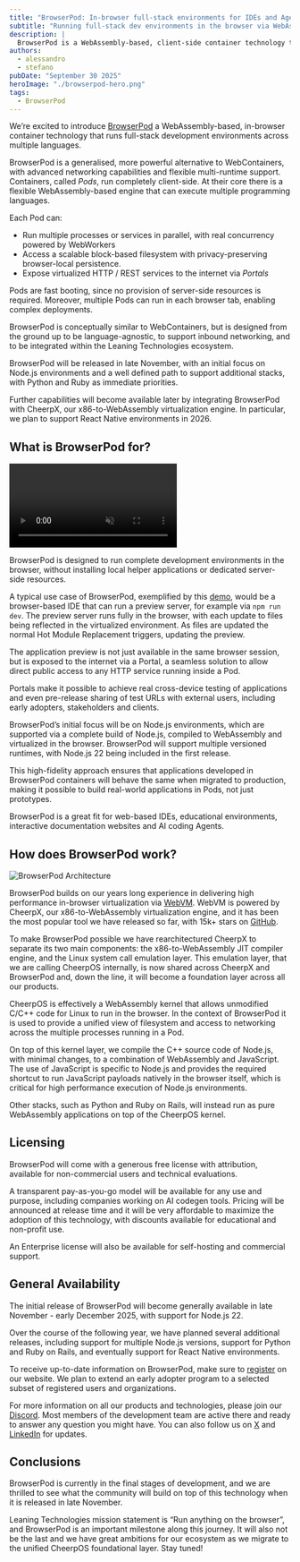 ```yaml
---
title: "BrowserPod: In-browser full-stack environments for IDEs and Agents via Wasm"
subtitle: "Running full-stack dev environments in the browser via WebAssembly with inbound networking."
description: |
  BrowserPod is a WebAssembly-based, client-side container technology that brings full-stack development environments to the browser. Pods run multiple processes with real concurrency, have a persistent block filesystem, and public HTTP endpoints via Portals. Launching with Node.js 22 and with short-term support for Python and Ruby planned, BrowserPod is perfect for web IDEs, interactive docs, and AI coding agents.
authors:
  - alessandro
  - stefano
pubDate: "September 30 2025"
heroImage: "./browserpod-hero.png"
tags:
  - BrowserPod
---
```



We’re excited to introduce [BrowserPod](https://browserpod.io) a WebAssembly-based, in-browser container technology that runs full-stack development environments across multiple languages.

<div class="flex items-center gap-2 flex-wrap">
  <LinkButton
    type="primary"
    href="https://browserpod.io"
    label="Learn more"
    iconRight="mi:arrow-right"
  />

  <LinkButton
    type="discord"
    href={DISCORD_URL}
    iconLeft="fa-brands:discord"
    label="Join the Discord server"
  />
</div>

BrowserPod is a generalised, more powerful alternative to WebContainers, with advanced networking capabilities and flexible multi-runtime support. Containers, called _Pods_, run completely client-side. At their core there is a flexible WebAssembly-based engine that can execute multiple programming languages.

Each Pod can:

- Run multiple processes or services in parallel, with real concurrency powered by WebWorkers
- Access a scalable block-based filesystem with privacy-preserving browser-local persistence.
- Expose virtualized HTTP / REST services to the internet via _Portals_

Pods are fast booting, since no provision of server-side resources is required. Moreover, multiple Pods can run in each browser tab, enabling complex deployments.

BrowserPod is conceptually similar to WebContainers, but is designed from the ground up to be language-agnostic, to support inbound networking, and to be integrated within the Leaning Technologies ecosystem.

BrowserPod will be released in late November, with an initial focus on Node.js environments and a well defined path to support additional stacks, with Python and Ruby as immediate priorities.

Further capabilities will become available later by integrating BrowserPod with CheerpX, our x86-to-WebAssembly virtualization engine. In particular, we plan to support React Native environments in 2026.

## What is BrowserPod for?

<video controls autoplay loop muted playsinline>
	<source src="./browserpod_demo.mp4" type="video/mp4" />
</video>

BrowserPod is designed to run complete development environments in the browser, without installing local helper applications or dedicated server-side resources.

A typical use case of BrowserPod, exemplified by this [demo](https://vitedemo.browserpod.io/), would be a browser-based IDE that can run a preview server, for example via `npm run dev`. The preview server runs fully in the browser, with each update to files being reflected in the virtualized environment. As files are updated the normal Hot Module Replacement triggers, updating the preview.

The application preview is not just available in the same browser session, but is exposed to the internet via a Portal, a seamless solution to allow direct public access to any HTTP service running inside a Pod.

Portals make it possible to achieve real cross-device testing of applications and even pre-release sharing of test URLs with external users, including early adopters, stakeholders and clients.

BrowserPod’s initial focus will be on Node.js environments, which are supported via a complete build of Node.js, compiled to WebAssembly and virtualized in the browser. BrowserPod will support multiple versioned runtimes, with Node.js 22 being included in the first release.

This high-fidelity approach ensures that applications developed in BrowserPod containers will behave the same when migrated to production, making it possible to build real-world applications in Pods, not just prototypes.

BrowserPod is a great fit for web-based IDEs, educational environments, interactive documentation websites and AI coding Agents.

## How does BrowserPod work?

![BrowserPod Architecture](./Browserpod-diagram.png)

BrowserPod builds on our years long experience in delivering high performance in-browser virtualization via [WebVM](https://webvm.io). WebVM is powered by CheerpX, our x86-to-WebAssembly virtualization engine, and it has been the most popular tool we have released so far, with 15k+ stars on [GitHub](https://github.com/leaningtech/webvm).

To make BrowserPod possible we have rearchitectured CheerpX to separate its two main components: the x86-to-WebAssembly JIT compiler engine, and the Linux system call emulation layer. This emulation layer, that we are calling CheerpOS internally, is now shared across CheerpX and BrowserPod and, down the line, it will become a foundation layer across all our products.

CheerpOS is effectively a WebAssembly kernel that allows unmodified C/C++ code for Linux to run in the browser. In the context of BrowserPod it is used to provide a unified view of filesystem and access to networking across the multiple processes running in a Pod.

On top of this kernel layer, we compile the C++ source code of Node.js, with minimal changes, to a combination of WebAssembly and JavaScript. The use of JavaScript is specific to Node.js and provides the required shortcut to run JavaScript payloads natively in the browser itself, which is critical for high performance execution of Node.js environments.

Other stacks, such as Python and Ruby on Rails, will instead run as pure WebAssembly applications on top of the CheerpOS kernel.

## Licensing

BrowserPod will come with a generous free license with attribution, available for non-commercial users and technical evaluations.

A transparent pay-as-you-go model will be available for any use and purpose, including companies working on AI codegen tools. Pricing will be announced at release time and it will be very affordable to maximize the adoption of this technology, with discounts available for educational and non-profit use.

An Enterprise license will also be available for self-hosting and commercial support.

## General Availability

The initial release of BrowserPod will become generally available in late November - early December 2025, with support for Node.js 22.

Over the course of the following year, we have planned several additional releases, including support for multiple Node.js versions, support for Python and Ruby on Rails, and eventually support for React Native environments.

To receive up-to-date information on BrowserPod, make sure to [register](https://docs.google.com/forms/d/e/1FAIpQLSf3y7YAZ4k_iOLYEb6eAadbDHNcSBxne7dn962YHDVAImnzvQ/viewform) on our website. We plan to extend an early adopter program to a selected subset of registered users and organizations.

For more information on all our products and technologies, please join our [Discord](https://discord.leaningtech.com). Most members of the development team are active there and ready to answer any question you might have. You can also follow us on [X](https://x.com/leaningtech) and [LinkedIn](https://www.linkedin.com/company/leaning-technologies-ltd/) for updates.

## Conclusions

BrowserPod is currently in the final stages of development, and we are thrilled to see what the community will build on top of this technology when it is released in late November.

Leaning Technologies mission statement is “Run anything on the browser”, and BrowserPod is an important milestone along this journey. It will also not be the last and we have great ambitions for our ecosystem as we migrate to the unified CheerpOS foundational layer. Stay tuned!
